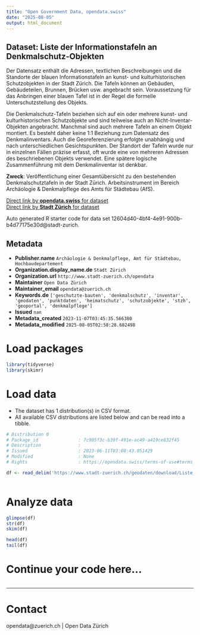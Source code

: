 ```yaml
---
title: "Open Government Data, opendata.swiss"
date: "2025-08-05"
output: html_document
---
```


## Dataset: Liste der Informationstafeln an Denkmalschutz-Objekten

Der Datensatz enthält die Adressen, textlichen Beschreibungen und die Standorte der blauen Informationstafeln an kunst- und kulturhistorischen Schutzobjekten in der Stadt Zürich.
Die Tafeln können an Gebäuden, Gebäudeteilen, Brunnen, Brücken usw. angebracht sein. Voraussetzung für das Anbringen einer blauen Tafel ist in der Regel die formelle Unterschutzstellung des Objekts.

Die Denkmalschutz-Tafeln beziehen sich auf ein oder mehrere kunst- und kulturhistorischen Schutzobjekte und sind teilweise auch an Nicht-Inventar-Objekten angebracht. Manchmal sind auch mehrere Tafeln an einem Objekt montiert. Es besteht daher keine 1:1 Beziehung zum Datensatz des Denkmalinventars. Auch die Georeferenzierung erfolgte unabhängig und nach unterschiedlichen Gesichtspunkten. Der Standort der Tafeln wurde nur in einzelnen Fällen präzise erfasst, oft wurde eine von mehreren Adressen des beschriebenen Objekts verwendet.
Eine spätere logische Zusammenführung mit dem Denkmalinventar ist denkbar.  

**Zweck**: Veröffentlichung einer Gesamtübersicht zu den bestehenden Denkmalschutztafeln in der Stadt Zürich.
Arbeitsinstrument im Bereich Archäologie & Denkmalpflege des Amts für Städtebau (AfS).

[Direct link by **opendata.swiss** for dataset](https://opendata.swiss/de/dataset/liste-der-informationstafeln-an-denkmalschutz-objekten)<br>
[Direct link by **Stadt Zürich** for dataset](https://data.stadt-zuerich.ch/dataset/geo_liste_der_informationstafeln_an_denkmalschutz_objekten)

Auto generated R starter code for data set 12604d40-4bf4-4e91-900b-b4d77175e30d@stadt-zurich.

## Metadata

- **Publisher.name** `Archäologie & Denkmalpflege, Amt für Städtebau, Hochbaudepartement`
- **Organization.display_name.de** `Stadt Zürich`
- **Organization.url** `http://www.stadt-zuerich.ch/opendata`
- **Maintainer** `Open Data Zürich`
- **Maintainer_email** `opendata@zuerich.ch`
- **Keywords.de** `['geschutzte-bauten', 'denkmalschutz', 'inventar', 'geodaten', 'punktdaten', 'heimatschutz', 'schutzobjekte', 'stzh', 'geoportal', 'denkmalpflege']`
- **Issued** `nan`
- **Metadata_created** `2023-11-07T03:45:35.566380`
- **Metadata_modified** `2025-08-05T02:58:28.682498`


# Load packages

```r

library(tidyverse)
library(skimr)

```

# Load data

-   The dataset has 1 distribution(s) in CSV format.
-   All available CSV distributions are listed below and can be read into a tibble.

```r

# Distribution 0
# Package_id               : 7c905f3c-b30f-491e-ac49-a419ce832f45
# Description              : 
# Issued                   : 2023-06-11T03:08:43.051429
# Modified                 : None
# Rights                   : https://opendata.swiss/terms-of-use#terms_open

df <- read_delim('https://www.stadt-zuerich.ch/geodaten/download/Liste_der_Informationstafeln_an_Denkmalschutz_Objekten?format=10008')



```

# Analyze data

```r

glimpse(df)
str(df)
skim(df)

head(df)
tail(df)

```

# Continue your code here...

```r

```

------------------------------------------------------------------------

# Contact

opendata@zuerich.ch | Open Data Zürich
